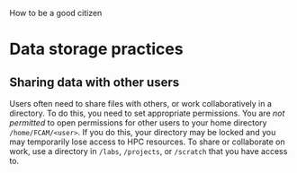 How to be a good citizen

# Data storage practices

## Sharing data with other users
Users often need to share files with others, or work collaboratively in a directory. To do this, you need to set appropriate permissions. You are *not permitted* to open permissions for other users to your home directory `/home/FCAM/<user>`. If you do this, your directory may be locked and you may temporarily lose access to HPC resources. To share or collaborate on work, use a directory in `/labs`, `/projects`, or `/scratch` that you have access to. 

<!-- How to run seff to monitor efficiency -->

<!-- Don't run things on login nodes
  - conda
  - file compression
  - large compilations

Test before scaling

Warning about LLMs. Mainly, don't blindly run output from them. -->

<!-- How to ask for help and what to include in your help request -->

<!-- ## Keeping and deleting intermediate and temporary files -->